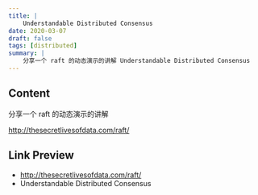 ```yaml
---
title: |
    Understandable Distributed Consensus
date: 2020-03-07
draft: false
tags: [distributed]
summary: |
    分享一个 raft 的动态演示的讲解 Understandable Distributed Consensus
---
```


## Content

分享一个 raft 的动态演示的讲解

http://thesecretlivesofdata.com/raft/

## Link Preview

- http://thesecretlivesofdata.com/raft/
- Understandable Distributed Consensus
